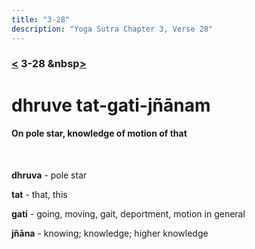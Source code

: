 ```yaml
---
title: "3-28"
description: "Yoga Sutra Chapter 3, Verse 28"
---
```


### [<](/Chapter-3/3-27/) 3-28 &nbsp[>](/Chapter-3/3-29/)

# dhruve tat-gati-jñānam

#### On pole star, knowledge of motion of that

<br />

**dhruva** - pole star

**tat** - that, this

**gati** - going, moving, gait, deportment, motion in general

**jñāna** - knowing; knowledge; higher knowledge

<br />
